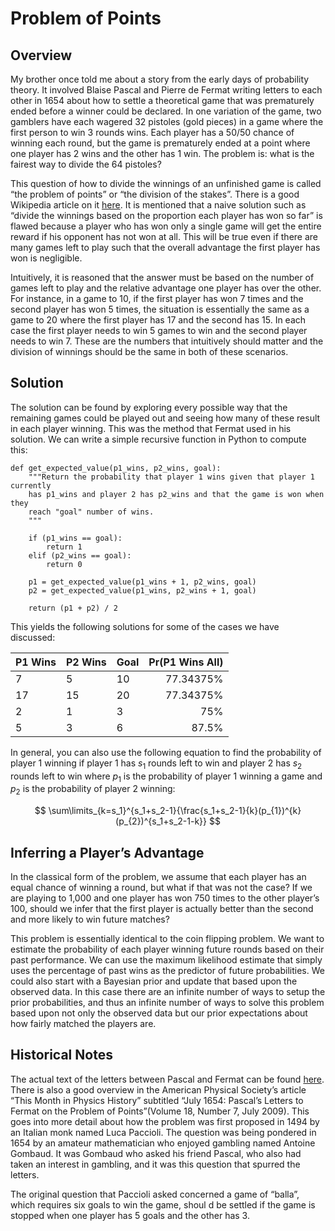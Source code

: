 # Problem of Points

## Overview

My brother once told me about a story from the early days of probability theory.  It involved Blaise Pascal and Pierre de Fermat writing letters to each other in 1654 about how to settle a theoretical game that was prematurely ended before a winner could be declared. In one variation of the game, two gamblers have each wagered 32 pistoles (gold pieces) in a game where the first person to win 3 rounds wins.  Each player has a 50/50 chance of winning each round, but the game is prematurely ended at a point where one player has 2 wins and the other has 1 win.  The problem is: what is the fairest way to divide the 64 pistoles?

This question of how to divide the winnings of an unfinished game is called "the problem of points" or "the division of the stakes".  There is a good Wikipedia article on it [here](https://en.wikipedia.org/wiki/Problem_of_points). It is mentioned that a naive solution such as "divide the winnings based on the proportion each player has won so far" is flawed because a player who has won only a single game will get the entire reward if his opponent has not won at all.  This will be true even if there are many games left to play such that the overall advantage the first player has won is negligible.

Intuitively, it is reasoned that the answer must be based on the number of games left to play and the relative advantage one player has over the other. For instance, in a game to 10, if the first player has won 7 times and the second player has won 5 times, the situation is essentially the same as a game to 20 where the first player has 17 and the second has 15.  In each case the first player needs to win 5 games to win and the second player needs to win 7.  These are the numbers that intuitively should matter and the division of winnings should be the same in both of these scenarios.

## Solution

The solution can be found by exploring every possible way that the remaining games could be played out and seeing how many of these result in each player winning.  This was the method that Fermat used in his solution.  We can write a simple recursive function in Python to compute this:

```
def get_expected_value(p1_wins, p2_wins, goal):
    """Return the probability that player 1 wins given that player 1 currently
    has p1_wins and player 2 has p2_wins and that the game is won when they
    reach "goal" number of wins.
    """

    if (p1_wins == goal):
        return 1
    elif (p2_wins == goal):
        return 0

    p1 = get_expected_value(p1_wins + 1, p2_wins, goal)
    p2 = get_expected_value(p1_wins, p2_wins + 1, goal)

    return (p1 + p2) / 2
```

This yields the following solutions for some of the cases we have discussed:

| P1 Wins | P2 Wins | Goal | Pr(P1 Wins All) |
|:--------|:--------|:-----|----------------:|
| 7       | 5       | 10   | 77.34375% |
| 17      | 15      | 20   | 77.34375% |
| 2       | 1       | 3    | 75%       |
| 5       | 3       | 6    | 87.5%     |

In general, you can also use the following equation to find the probability of player 1 winning if player 1 has $s_1$ rounds left to win and player 2 has $s_2$ rounds left to win where $p_1$ is the probability of player 1 winning a game and $p_2$ is the probability of player 2 winning:

$$ \sum\limits_{k=s_1}^{s_1+s_2-1}{\frac{s_1+s_2-1}{k}(p_{1})^{k}(p_{2})^{s_1+s_2-1-k}} $$

## Inferring a Player's Advantage

In the classical form of the problem, we assume that each player has an equal chance of winning a round, but what if that was not the case?  If we are playing to 1,000 and one player has won 750 times to the other player's 100, should we infer that the first player is actually better than the second and more likely to win future matches?

This problem is essentially identical to the coin flipping problem.  We want to estimate the probability of each player winning future rounds based on their past performance.  We can use the maximum likelihood estimate that simply uses the percentage of past wins as the predictor of future probabilities.  We could also start with a Bayesian prior and update that based upon the observed data.  In this case there are an infinite number of ways to setup the prior probabilities, and thus an infinite number of ways to solve this problem based upon not only the observed data but our prior expectations about how fairly matched the players are.

## Historical Notes

The actual text of the letters between Pascal and Fermat can be found [here](https://www.york.ac.uk/depts/maths/histstat/pascal.pdf).  There is also a good overview in the American Physical Society's article "This Month in Physics History" subtitled "July 1654: Pascal's Letters to Fermat on the Problem of Points"(Volume 18, Number 7, July 2009). This goes into more detail about how the problem was first proposed in 1494 by an Italian monk named Luca Paccioli.  The question was being pondered in 1654 by an amateur mathematician who enjoyed gambling named Antoine Gombaud.  It was Gombaud who asked his friend Pascal, who also had taken an interest in gambling, and it was this question that spurred the letters.

The original question that Paccioli asked concerned a game of "balla", which requires six goals to win the game, shoul d be settled if the game is stopped when one player has 5 goals and the other has 3.
